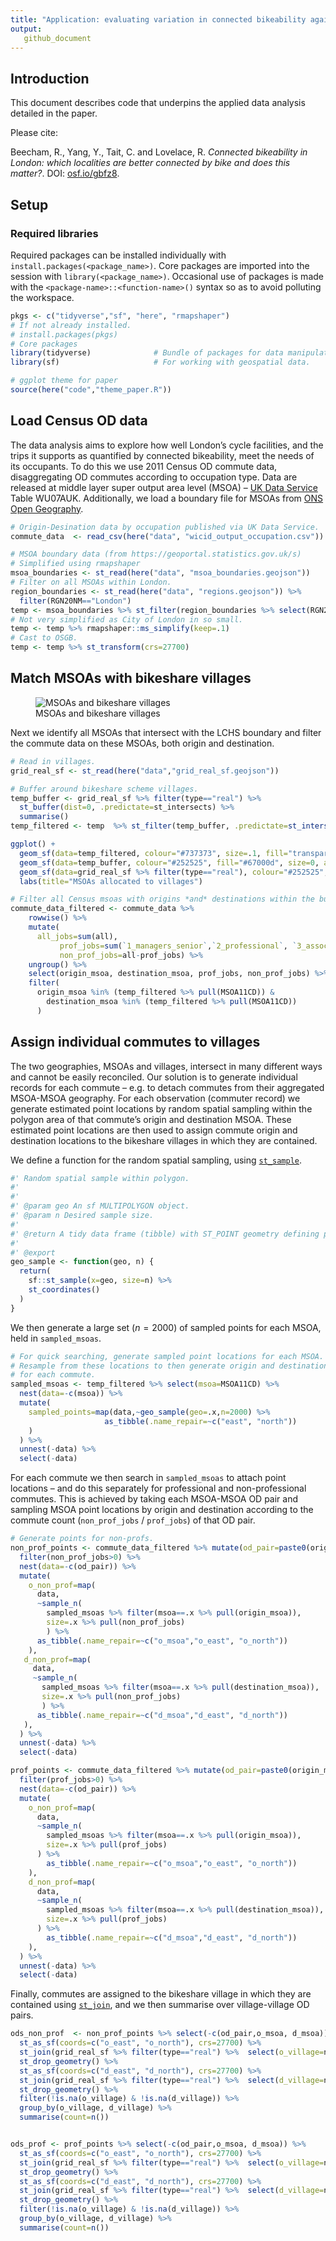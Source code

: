```yaml
---
title: "Application: evaluating variation in connected bikeability against labour market 'demand'"
output:
   github_document
---
```


## Introduction

This document describes code that underpins the applied data analysis detailed in the paper.

Please cite:

Beecham, R., Yang, Y., Tait, C. and Lovelace, R. _Connected bikeability in London: which localities are better connected by bike and does this matter?_. DOI: [osf.io/gbfz8](https://osf.io/gbfz8).

## Setup

### Required libraries

Required packages can be installed individually with `install.packages(<package_name>)`. Core packages are imported into the session with `library(<package_name>)`. Occasional use of packages is made with the `<package-name>::<function-name>()` syntax so as to avoid polluting the workspace.

```r
pkgs <- c("tidyverse","sf", "here", "rmapshaper")
# If not already installed.
# install.packages(pkgs)
# Core packages
library(tidyverse)              # Bundle of packages for data manipulation.
library(sf)                     # For working with geospatial data.

# ggplot theme for paper
source(here("code","theme_paper.R"))
```

## Load Census OD data

The data analysis aims to explore how well London's cycle facilities, and the trips it supports as quantified by connected bikeability, meet the needs of its occupants. To do this we use 2011 Census OD commute data, disaggregating OD commutes according to occupation type.  Data are released at middle layer super output area level (MSOA) -- [UK Data Service](https://www.ukdataservice.ac.uk) Table WU07AUK. Additionally, we load a boundary file for MSOAs from [ONS Open Geography](https://geoportal.statistics.gov.uk/search?collection=Dataset&sort=name&tags=all(BDY_MSOA%2CDEC_2011)).

```r
# Origin-Desination data by occupation published via UK Data Service.
commute_data  <- read_csv(here("data", "wicid_output_occupation.csv"))

# MSOA boundary data (from https://geoportal.statistics.gov.uk/s)
# Simplified using rmapshaper
msoa_boundaries <- st_read(here("data", "msoa_boundaries.geojson"))
# Filter on all MSOAs within London.
region_boundaries <- st_read(here("data", "regions.geojson")) %>%
  filter(RGN20NM=="London")
temp <- msoa_boundaries %>% st_filter(region_boundaries %>% select(RGN20NM))
# Not very simplified as City of London in so small.
temp <- temp %>% rmapshaper::ms_simplify(keep=.1)
# Cast to OSGB.
temp <- temp %>% st_transform(crs=27700)
```

## Match MSOAs with bikeshare villages

![MSOAs and bikeshare villages](./figs/geogs.svg)

Next we identify all MSOAs that intersect with the LCHS boundary and filter the commute data on these MSOAs, both origin and destination.

```r
# Read in villages.
grid_real_sf <- st_read(here("data","grid_real_sf.geojson"))

# Buffer around bikeshare scheme villages.
temp_buffer <- grid_real_sf %>% filter(type=="real") %>%
  st_buffer(dist=0, .predictate=st_intersects) %>%
  summarise()
temp_filtered <- temp  %>% st_filter(temp_buffer, .predictate=st_intersects())

ggplot() +
  geom_sf(data=temp_filtered, colour="#737373", size=.1, fill="transparent") +
  geom_sf(data=temp_buffer, colour="#252525", fill="#67000d", size=0, alpha=.2)+
  geom_sf(data=grid_real_sf %>% filter(type=="real"), colour="#252525", fill="#d9d9d9", size=.2, alpha=.4)+
  labs(title="MSOAs allocated to villages")

# Filter all Census msoas with origins *and* destinations within the buffer.
commute_data_filtered <- commute_data %>%
    rowwise() %>%
    mutate(
      all_jobs=sum(all),
           prof_jobs=sum(`1_managers_senior`,`2_professional`, `3_associate_professional`, na.rm=TRUE),
           non_prof_jobs=all-prof_jobs) %>%
    ungroup() %>%
    select(origin_msoa, destination_msoa, prof_jobs, non_prof_jobs) %>%
    filter(
      origin_msoa %in% (temp_filtered %>% pull(MSOA11CD)) &
        destination_msoa %in% (temp_filtered %>% pull(MSOA11CD))
      )
```  

## Assign individual commutes to villages

The two geographies, MSOAs and villages, intersect in many different ways and cannot be easily reconciled. Our solution is to generate individual records for each commute -- e.g. to detach commutes from their aggregated MSOA-MSOA geography. For each observation (commuter record) we generate estimated point locations by random spatial sampling within the polygon area of that commute’s origin and destination MSOA. These estimated point locations are then used to assign commute origin and destination locations to the bikeshare villages in which they are contained.

We define a function for the random spatial sampling, using [`st_sample`](https://r-spatial.github.io/sf/reference/st_sample.html).

```r
#' Random spatial sample within polygon.
#'
#'
#' @param geo An sf MULTIPOLYGON object.
#' @param n Desired sample size.
#'
#' @return A tidy data frame (tibble) with ST_POINT geometry defining point locations.
#'
#' @export
geo_sample <- function(geo, n) {
  return(
    sf::st_sample(x=geo, size=n) %>%
    st_coordinates()
  )
}
```

We then generate a large set ($n=2000$) of sampled points for each MSOA, held in `sampled_msoas`.

```r

# For quick searching, generate sampled point locations for each MSOA.
# Resample from these locations to then generate origin and destination points
# for each commute.
sampled_msoas <- temp_filtered %>% select(msoa=MSOA11CD) %>%
  nest(data=-c(msoa)) %>%
  mutate(
    sampled_points=map(data,~geo_sample(geo=.x,n=2000) %>%
                     as_tibble(.name_repair=~c("east", "north"))
    )
  ) %>%
  unnest(-data) %>%
  select(-data)
```
For each commute we then search in `sampled_msoas` to attach point locations -- and do this separately for professional and non-professional commutes. This is achieved by taking each MSOA-MSOA OD pair and sampling MSOA point locations by origin and destination according to the commute count (`non_prof_jobs` / `prof_jobs`) of that OD pair.


```r
# Generate points for non-profs.
non_prof_points <- commute_data_filtered %>% mutate(od_pair=paste0(origin_msoa,"-",destination_msoa)) %>%
  filter(non_prof_jobs>0) %>%
  nest(data=-c(od_pair)) %>%
  mutate(
    o_non_prof=map(
      data,
      ~sample_n(
        sampled_msoas %>% filter(msoa==.x %>% pull(origin_msoa)),
        size=.x %>% pull(non_prof_jobs)
        ) %>%
      as_tibble(.name_repair=~c("o_msoa","o_east", "o_north"))
    ),
   d_non_prof=map(
     data,
     ~sample_n(
       sampled_msoas %>% filter(msoa==.x %>% pull(destination_msoa)),
       size=.x %>% pull(non_prof_jobs)
       ) %>%
      as_tibble(.name_repair=~c("d_msoa","d_east", "d_north"))
   ),
  ) %>%
  unnest(-data) %>%
  select(-data)

prof_points <- commute_data_filtered %>% mutate(od_pair=paste0(origin_msoa,"-",destination_msoa)) %>%
  filter(prof_jobs>0) %>%
  nest(data=-c(od_pair)) %>%
  mutate(
    o_non_prof=map(
      data,
      ~sample_n(
        sampled_msoas %>% filter(msoa==.x %>% pull(origin_msoa)),
        size=.x %>% pull(prof_jobs)
      ) %>%
        as_tibble(.name_repair=~c("o_msoa","o_east", "o_north"))
    ),
    d_non_prof=map(
      data,
      ~sample_n(
        sampled_msoas %>% filter(msoa==.x %>% pull(destination_msoa)),
        size=.x %>% pull(prof_jobs)
      ) %>%
        as_tibble(.name_repair=~c("d_msoa","d_east", "d_north"))
    ),
  ) %>%
  unnest(-data) %>%
  select(-data)
```

Finally, commutes are assigned to the bikeshare village in which they are contained using [`st_join`](https://r-spatial.github.io/sf/reference/st_join.html), and we then summarise over village-village OD pairs.

```r
ods_non_prof  <- non_prof_points %>% select(-c(od_pair,o_msoa, d_msoa)) %>%
  st_as_sf(coords=c("o_east", "o_north"), crs=27700) %>%
  st_join(grid_real_sf %>% filter(type=="real") %>%  select(o_village=name), .predicate=st_intersects()) %>%
  st_drop_geometry() %>%
  st_as_sf(coords=c("d_east", "d_north"), crs=27700) %>%
  st_join(grid_real_sf %>% filter(type=="real") %>%  select(d_village=name), .predicate=st_intersects())  %>%
  st_drop_geometry() %>%
  filter(!is.na(o_village) & !is.na(d_village)) %>%
  group_by(o_village, d_village) %>%
  summarise(count=n())


ods_prof <- prof_points %>% select(-c(od_pair,o_msoa, d_msoa)) %>%
  st_as_sf(coords=c("o_east", "o_north"), crs=27700) %>%
  st_join(grid_real_sf %>% filter(type=="real") %>%  select(o_village=name), .predicate=st_intersects()) %>%
  st_drop_geometry() %>%
  st_as_sf(coords=c("d_east", "d_north"), crs=27700) %>%
  st_join(grid_real_sf %>% filter(type=="real") %>%  select(d_village=name), .predicate=st_intersects())  %>%
  st_drop_geometry() %>%
  filter(!is.na(o_village) & !is.na(d_village)) %>%
  group_by(o_village, d_village) %>%
  summarise(count=n())
```
